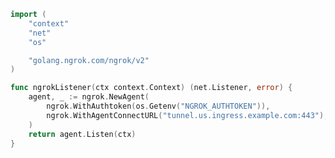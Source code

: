```go
import (
	"context"
	"net"
	"os"

	"golang.ngrok.com/ngrok/v2"
)

func ngrokListener(ctx context.Context) (net.Listener, error) {
	agent, _ := ngrok.NewAgent(
		ngrok.WithAuthtoken(os.Getenv("NGROK_AUTHTOKEN")),
		ngrok.WithAgentConnectURL("tunnel.us.ingress.example.com:443"),
	)
	return agent.Listen(ctx)
}
```
